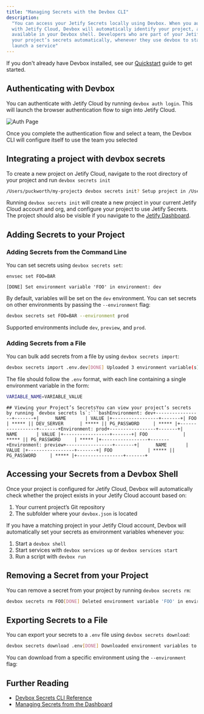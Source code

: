 ```yaml
---
title: "Managing Secrets with the Devbox CLI"
description:
  "You can access your Jetify Secrets locally using Devbox. When you authenticate your Devbox CLI
  with Jetify Cloud, Devbox will automatically identify your project, and make your secrets
  available in your Devbox shell. Developers who are part of your Jetify Cloud team can also access
  your project’s secrets automatically, whenever they use devbox to start a shell, run a script, or
  launch a service"
---
```


If you don't already have Devbox installed, see our
[Quickstart](https://www.jetify.com/docs/devbox/quickstart/) guide to get started.

## Authenticating with Devbox[​](#authenticating-with-devbox "Direct link to Authenticating with Devbox")

You can authenticate with Jetify Cloud by running `devbox auth login`. This will launch the browser
authentication flow to sign into Jetify Cloud.

![Auth Page](/images/docs/cloud/secrets/secrets_cli/docs/assets/images/jetify_auth-adff470443c8c0ee1c855227bbe35ef9.jpeg)

Once you complete the authentication flow and select a team, the Devbox CLI will configure itself to
use the team you selected

## Integrating a project with devbox secrets[​](#integrating-a-project-with-devbox-secrets "Direct link to Integrating a project with devbox secrets")

To create a new project on Jetify Cloud, navigate to the root directory of your project and run
`devbox secrets init`

```bash
/Users/puckworth/my-project❯ devbox secrets init? Setup project in /Users/puckworth/my-project? YesInitializing project in org? What’s the name of your new project? my-test-projectCreated project my-test-project in org
```

Running `devbox secrets init` will create a new project in your current Jetify Cloud account and
org, and configure your project to use Jetify Secrets. The project should also be visible if you
navigate to the [Jetify Dashboard](/docs/cloud/dashboard/).

## Adding Secrets to your Project[​](#adding-secrets-to-your-project "Direct link to Adding Secrets to your Project")

### Adding Secrets from the Command Line[​](#adding-secrets-from-the-command-line "Direct link to Adding Secrets from the Command Line")

You can set secrets using `devbox secrets set`:

```
envsec set FOO=BAR
```

```
[DONE] Set environment variable 'FOO' in environment: dev
```

By default, variables will be set on the `dev` environment. You can set secrets on other
environments by passing the `--environment` flag:

```bash
devbox secrets set FOO=BAR --environment prod
```

Supported environments include `dev`, `preview`, and `prod`.

### Adding Secrets from a File[​](#adding-secrets-from-a-file "Direct link to Adding Secrets from a File")

You can bulk add secrets from a file by using `devbox secrets import`:

```bash
devbox secrets import .env.dev[DONE] Uploaded 3 environment variable(s) from file '.env.dev' to environment: dev
```

The file should follow the `.env` format, with each line containing a single environment variable in
the form:

```bash
VARIABLE_NAME=VARIABLE_VALUE
```

````
## Viewing your Project’s SecretsYou can view your project’s secrets by running `devbox secrets ls`:```bashEnvironment: dev+-----------------+-------+|      NAME       | VALUE |+-----------------+-------+| FOO             | ***** || DEV_SERVER      | ***** || PG_PASSWORD     | ***** |+-----------------+-------+Environment: prod+-----------------+-------+|      NAME       | VALUE |+-----------------+-------+| FOO             | ***** || PG_PASSWORD     | ***** |+-----------------+-------+Environment: preview+-----------------+-------+|      NAME       | VALUE |+-----------------+-------+| FOO             | ***** || PG_PASSWORD     | ***** |+-----------------+-------+
````

## Accessing your Secrets from a Devbox Shell[​](#accessing-your-secrets-from-a-devbox-shell "Direct link to Accessing your Secrets from a Devbox Shell")

Once your project is configured for Jetify Cloud, Devbox will automatically check whether the
project exists in your Jetify Cloud account based on:

1. Your current project’s Git repository
2. The subfolder where your `devbox.json` is located

If you have a matching project in your Jetify Cloud account, Devbox will automatically set your
secrets as environment variables whenever you:

1. Start a `devbox shell`
2. Start services with `devbox services up` or `devbox services start`
3. Run a script with `devbox run`

## Removing a Secret from your Project[​](#removing-a-secret-from-your-project "Direct link to Removing a Secret from your Project")

You can remove a secret from your project by running `devbox secrets rm`:

```bash
devbox secrets rm FOO[DONE] Deleted environment variable 'FOO' in environment: dev
```

## Exporting Secrets to a File[​](#exporting-secrets-to-a-file "Direct link to Exporting Secrets to a File")

You can export your secrets to a `.env` file using `devbox secrets download`:

```bash
devbox secrets download .env[DONE] Downloaded environment variables to '.env' for environment: dev
```

You can download from a specific environment using the `--environment` flag:

## Further Reading[​](#further-reading "Direct link to Further Reading")

- [Devbox Secrets CLI Reference](/docs/devbox/cli_reference/devbox_secrets/)
- [Managing Secrets from the Dashboard](/docs/cloud/secrets/dashboard_secrets/)
